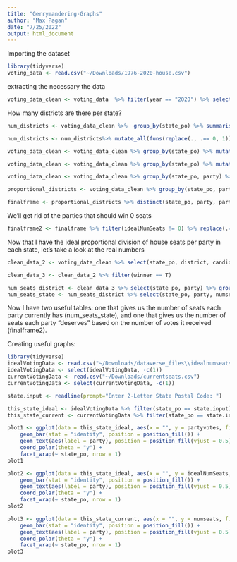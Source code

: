 ```yaml
---
title: "Gerrymandering-Graphs"
author: "Max Pagan"
date: "7/25/2022"
output: html_document
---
```


Importing the dataset

```r
library(tidyverse)
voting_data <- read.csv("~/Downloads/1976-2020-house.csv")
```

extracting the necessary the data

```r
voting_data_clean <- voting_data  %>% filter(year == "2020") %>% select(state_po, district, candidate, party, candidatevotes) 
```

How many districts are there per state?

```r
num_districts <- voting_data_clean %>%  group_by(state_po) %>% summarise(district_total = max(district)) %>% arrange(district_total)

num_districts <- num_districts%>% mutate_all(funs(replace(., .== 0, 1)))

voting_data_clean <- voting_data_clean %>% group_by(state_po) %>% mutate(num_districts = max(district)) %>% mutate_all(funs(replace(., .== 0, 1))) %>% ungroup()
```

```r
voting_data_clean <- voting_data_clean %>% group_by(state_po) %>% mutate(totalvotes = sum(candidatevotes)) %>% ungroup()

voting_data_clean <- voting_data_clean %>% group_by(state_po, party) %>% mutate(partyvotes = sum(candidatevotes)) %>% mutate(proportion = partyvotes / totalvotes) %>% mutate(idealNumSeats = round((proportion * num_districts), digits = 0))

proportional_districts <- voting_data_clean %>% group_by(state_po, party) %>% select(state_po, party, partyvotes, idealNumSeats)

finalframe <- proportional_districts %>% distinct(state_po, party, partyvotes, idealNumSeats)

```

We'll get rid of the parties that should win 0 seats

```r
finalframe2 <- finalframe %>% filter(idealNumSeats != 0) %>% replace(.=="", "NO PARTY LISTED")
```

Now that I have the ideal proportional division of house seats per party in each state, let's take a look at the real numbers

```r
clean_data_2 <- voting_data_clean %>% select(state_po, district, candidate, party, candidatevotes) %>% group_by(state_po, district) %>% mutate(winner=ifelse(candidatevotes==max(candidatevotes, na.rm=TRUE),T,F))

clean_data_3 <- clean_data_2 %>% filter(winner == T)

num_seats_district <- clean_data_3 %>% select(state_po, party) %>% group_by(state_po, party) %>% mutate(numseats=n())
num_seats_state <- num_seats_district %>% select(state_po, party, numseats) %>% distinct(state_po, party, numseats)
```

Now I have two useful tables: one that gives us the number of seats each party currently has (num_seats_state), and one that gives us the number of seats each party "deserves" based on the number of votes it received (finalframe2).

Creating useful graphs:

```r
library(tidyverse)
idealVotingData <- read.csv("~/Downloads/dataverse_files\\idealnumseats.csv")
idealVotingData <- select(idealVotingData, -c(1))
currentVotingData <- read.csv("~/Downloads/currentseats.csv")
currentVotingData <- select(currentVotingData, -c(1))
```
```r
state.input <- readline(prompt="Enter 2-Letter State Postal Code: ")

this_state_ideal <- idealVotingData %>% filter(state_po == state.input)
this_state_current <- currentVotingData %>% filter(state_po == state.input)

plot1 <- ggplot(data = this_state_ideal, aes(x = "", y = partyvotes, fill = party)) + 
    geom_bar(stat = "identity", position = position_fill()) +
    geom_text(aes(label = party), position = position_fill(vjust = 0.5)) +
    coord_polar(theta = "y") +
    facet_wrap(~ state_po, nrow = 1) 
plot1

plot2 <- ggplot(data = this_state_ideal, aes(x = "", y = idealNumSeats, fill = party)) + 
    geom_bar(stat = "identity", position = position_fill()) +
    geom_text(aes(label = party), position = position_fill(vjust = 0.5)) +
    coord_polar(theta = "y") +
    facet_wrap(~ state_po, nrow = 1) 
plot2

plot3 <- ggplot(data = this_state_current, aes(x = "", y = numseats, fill = party)) + 
    geom_bar(stat = "identity", position = position_fill()) +
    geom_text(aes(label = party), position = position_fill(vjust = 0.5)) +
    coord_polar(theta = "y") +
    facet_wrap(~ state_po, nrow = 1) 
plot3
```
